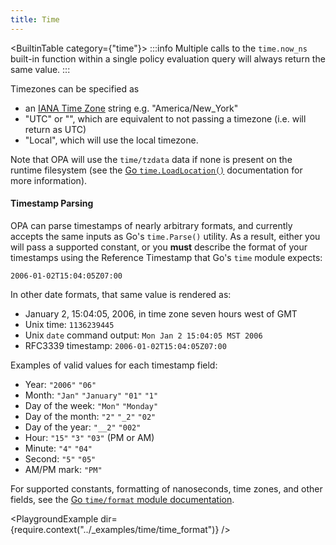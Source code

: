 ```yaml
---
title: Time
---
```

<BuiltinTable category={"time"}>
:::info
Multiple calls to the `time.now_ns` built-in function within a single policy
evaluation query will always return the same value.
:::

Timezones can be specified as

- an [IANA Time Zone](https://www.iana.org/time-zones) string e.g. "America/New_York"
- "UTC" or "", which are equivalent to not passing a timezone (i.e. will return as UTC)
- "Local", which will use the local timezone.

Note that OPA will use the `time/tzdata` data if none is present on the runtime filesystem (see the
[Go `time.LoadLocation()`](https://pkg.go.dev/time#LoadLocation) documentation for more information).

#### Timestamp Parsing

OPA can parse timestamps of nearly arbitrary formats, and currently accepts the same inputs as Go's `time.Parse()` utility.
As a result, either you will pass a supported constant, or you **must** describe the format of your timestamps using the Reference Timestamp that Go's `time` module expects:

    2006-01-02T15:04:05Z07:00

In other date formats, that same value is rendered as:

- January 2, 15:04:05, 2006, in time zone seven hours west of GMT
- Unix time: `1136239445`
- Unix `date` command output: `Mon Jan 2 15:04:05 MST 2006`
- RFC3339 timestamp: `2006-01-02T15:04:05Z07:00`

Examples of valid values for each timestamp field:

- Year: `"2006"` `"06"`
- Month: `"Jan"` `"January"` `"01"` `"1"`
- Day of the week: `"Mon"` `"Monday"`
- Day of the month: `"2"` `"_2"` `"02"`
- Day of the year: `"__2"` `"002"`
- Hour: `"15"` `"3"` `"03"` (PM or AM)
- Minute: `"4"` `"04"`
- Second: `"5"` `"05"`
- AM/PM mark: `"PM"`

For supported constants, formatting of nanoseconds, time zones, and other fields, see the [Go `time/format` module documentation](https://cs.opensource.google/go/go/+/master:src/time/format.go;l=9-113).

<PlaygroundExample dir={require.context("../_examples/time/time_format")} />
</BuiltinTable>
